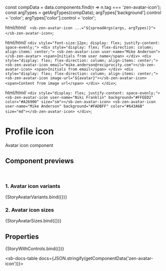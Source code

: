 const compData = data.components.find(n => n.tag === 'zen-avatar-icon');
const argTypes = getArgTypes(compData);
argTypes['background'].control = 'color';
argTypes['color'].control = 'color';

<Meta title="Graphics/Avatar/Avatar Icon" component="zen-avatar-icon" argTypes={argTypes} />

  html/*html*/ ` <sb-zen-avatar-icon ...="${spreadArgs(args, argTypes)}"></sb-zen-avatar-icon>`;

  html/*html*/ `
    <div style="font-size:12px; display: flex; justify-content: space-evenly;">
      <div style="display: flex; flex-direction: column; align-items: center;">
        <sb-zen-avatar-icon user-name="Mike Anderson"></sb-zen-avatar>
        <span>Initials from user name</span>
      </div>
      <div style="display: flex; flex-direction: column; align-items: center;">
        <sb-zen-avatar-icon email="mike.anderson@reciprocity.com"></sb-zen-avatar-icon>
        <span>Initials from email</span>
      </div>
      <div style="display: flex; flex-direction: column; align-items: center;">
        <sb-zen-avatar-icon image-url="${avatar}"></sb-zen-avatar-icon>
        <span>Content from image url</span>
      </div>
    </div>
  `;

  html/*html*/ `
    <div style="display: flex; justify-content: space-evenly;">
      <sb-zen-avatar-icon user-name="Niki Franklin" background="#FFEED2" color="#A26900" size="sm"></sb-zen-avatar-icon>
      <sb-zen-avatar-icon user-name="Mike Anderson" background="#FADBFF" color="#643A6B" size="md"></sb-zen-avatar-icon>
    </div>
  `;

# Profile icon

Avatar icon component

## Component previews

<br />

### 1. Avatar icon variants

<Canvas>
  <Story name="StoryAvatarVariants">{StoryAvatarVariants.bind({})}</Story>
</Canvas>

### 2. Avatar icon sizes

<Canvas>
  <Story name="StoryAvatarSizes">{StoryAvatarSizes.bind({})}</Story>
</Canvas>

## Properties

<Canvas>
  <Story
    name="default"
    args={{
      ...getDefaultArgs(argTypes),
      userName: 'Mike Anderson',
    }}
  >
    {StoryWithControls.bind({})}
  </Story>
</Canvas>

<ArgsTable story="default" />

<sb-docs-table docs={JSON.stringify(getComponentData('zen-avatar-icon'))}></sb-docs-table>
